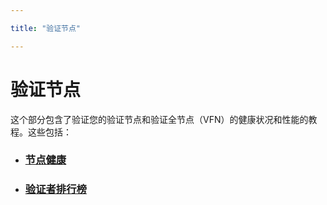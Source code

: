 ```yaml
---

title: "验证节点"

---
```


# 验证节点

这个部分包含了验证您的验证节点和验证全节点（VFN）的健康状况和性能的教程。这些包括：

- ### [节点健康](verify-nodes/node-liveness-criteria.mdx)
- ### [验证者排行榜](verify-nodes/leaderboard-metrics.mdx)